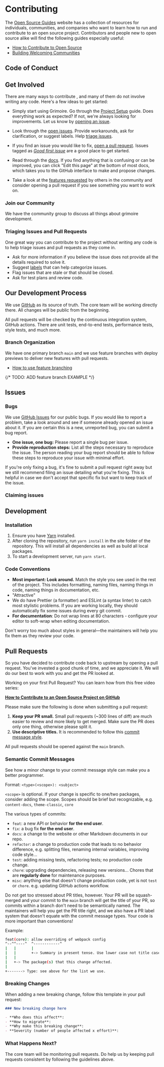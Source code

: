 # Contributing

The [Open Source Guides](https://opensource.guide/) website has a collection of resources for individuals, communities, and companies who want to learn how to run and contribute to an open source project. Contributors and people new to open source alike will find the following guides especially useful:

- [How to Contribute to Open Source](https://opensource.guide/how-to-contribute/)
- [Building Welcoming Communities](https://opensource.guide/building-community/)

## Code of Conduct

## Get Involved

There are many ways to contribute , and many of them do not involve writing any code. Here's a few ideas to get started:

- Simply start using Grimoire. Go through the [Project Setup]() guide. Does everything work as expected? If not, we're always looking for improvements. Let us know by [opening an issue](#issues).

- Look through the [open issues](https://github.com/kolynzb/Grimoire/issues). Provide workarounds, ask for clarification, or suggest labels. Help [triage issues](#triaging-issues-and-pull-requests).

- If you find an issue you would like to fix, [open a pull request](#pull-requests). Issues tagged as [_Good first issue_](https://github.com/kolynzb/Grimoire/labels/Good%20first%20issue) are a good place to get started.

- Read through the [docs](). If you find anything that is confusing or can be improved, you can click "Edit this page" at the bottom of most docs, which takes you to the GitHub interface to make and propose changes.

- Take a look at the [features requested](https://github.com/kolynzb/Grimoire/labels/feature) by others in the community and consider opening a pull request if you see something you want to work on.

### Join our Community

We have the community group to discuss all things about grimoire development.

### Triaging Issues and Pull Requests

One great way you can contribute to the project without writing any code is to help triage issues and pull requests as they come in.

- Ask for more information if you believe the issue does not provide all the details required to solve it.
- Suggest [labels](https://github.com/kolynzb/Grimoire/labels) that can help categorize issues.
- Flag issues that are stale or that should be closed.
- Ask for test plans and review code.

## Our Development Process

We use [GitHub](https://github.com/kolynzb/Grimoire/) as its source of truth. The core team will be working directly there. All changes will be public from the beginning.

All pull requests will be checked by the continuous integration system, GitHub actions. There are unit tests, end-to-end tests, performance tests, style tests, and much more.

### Branch Organization

We have one primary branch `main` and we use feature branches with deploy previews to deliver new features with pull requests.

- [How to use feature branching]()

{/* TODO: ADD feature branch EXAMPLE */}

## Issues

### Bugs

We use [GitHub Issues](https://github.com/kolynzb/Grimoire/issues) for our public bugs. If you would like to report a problem, take a look around and see if someone already opened an issue about it. If you are certain this is a new, unreported bug, you can submit a bug report.

- **One issue, one bug:** Please report a single bug per issue.
- **Provide reproduction steps:** List all the steps necessary to reproduce the issue. The person reading your bug report should be able to follow these steps to reproduce your issue with minimal effort.

If you're only fixing a bug, it's fine to submit a pull request right away but we still recommend filing an issue detailing what you're fixing. This is helpful in case we don't accept that specific fix but want to keep track of the issue.

### Claiming issues

## Development

### Installation

1. Ensure you have [Yarn](https://yarnpkg.com/) installed.
2. After cloning the repository, run `yarn install` in the site folder of the repository. This will install all dependencies as well as build all local packages.
3. To start a development server, run `yarn start`.

### Code Conventions

- **Most important: Look around.** Match the style you see used in the rest of the project. This includes formatting, naming files, naming things in code, naming things in documentation, etc.
- "Attractive"
- We do have Prettier (a formatter) and ESLint (a syntax linter) to catch most stylistic problems. If you are working locally, they should automatically fix some issues during every git commit.
- **For documentation**: Do not wrap lines at 80 characters - configure your editor to soft-wrap when editing documentation.

Don't worry too much about styles in general—the maintainers will help you fix them as they review your code.

## Pull Requests

So you have decided to contribute code back to upstream by opening a pull request. You've invested a good chunk of time, and we appreciate it. We will do our best to work with you and get the PR looked at.

Working on your first Pull Request? You can learn how from this free video series:

[**How to Contribute to an Open Source Project on GitHub**](https://egghead.io/courses/how-to-contribute-to-an-open-source-project-on-github)

Please make sure the following is done when submitting a pull request:

1. **Keep your PR small.** Small pull requests (~300 lines of diff) are much easier to review and more likely to get merged. Make sure the PR does only one thing, otherwise please split it.
2. **Use descriptive titles.** It is recommended to follow this [commit message style](#semantic-commit-messages).

All pull requests should be opened against the `main` branch.

### Semantic Commit Messages

See how a minor change to your commit message style can make you a better programmer.

Format: `<type>(<scope>): <subject>`

`<scope>` is optional. If your change is specific to one/two packages, consider adding the scope. Scopes should be brief but recognizable, e.g. `content-docs`, `theme-classic`, `core`

The various types of commits:

- `feat`: a new API or behavior **for the end user**.
- `fix`: a bug fix **for the end user**.
- `docs`: a change to the website or other Markdown documents in our repo.
- `refactor`: a change to production code that leads to no behavior difference, e.g. splitting files, renaming internal variables, improving code style...
- `test`: adding missing tests, refactoring tests; no production code change.
- `chore`: upgrading dependencies, releasing new versions... Chores that are **regularly done** for maintenance purposes.
- `misc`: anything else that doesn't change production code, yet is not `test` or `chore`. e.g. updating GitHub actions workflow.

Do not get too stressed about PR titles, however. Your PR will be squash-merged and your commit to the `main` branch will get the title of your PR, so commits within a branch don't need to be semantically named. The maintainers will help you get the PR title right, and we also have a PR label system that doesn't equate with the commit message types. Your code is more important than conventions!

Example:

```bash filename="Terminal" {1}
feat(core): allow overriding of webpack config
^--^^----^  ^------------^
|   |       |
|   |       +-> Summary in present tense. Use lower case not title case!
|   |
|   +-> The package(s) that this change affected.
|
+-------> Type: see above for the list we use.
```

### Breaking Changes

When adding a new breaking change, follow this template in your pull request:

```md
### New breaking change here

- **Who does this affect**:
- **How to migrate**:
- **Why make this breaking change**:
- **Severity (number of people affected x effort)**:
```

### What Happens Next?

The core team will be monitoring pull requests. Do help us by keeping pull requests consistent by following the guidelines above.

